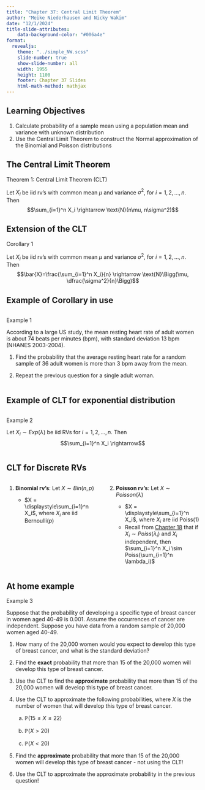 ```yaml
---
title: "Chapter 37: Central Limit Theorem"
author: "Meike Niederhausen and Nicky Wakim"
date: "12/1/2024"
title-slide-attributes:
    data-background-color: "#006a4e"
format: 
  revealjs:
    theme: "../simple_NW.scss"
    slide-number: true
    show-slide-number: all
    width: 1955
    height: 1100
    footer: Chapter 37 Slides
    html-math-method: mathjax
---
```


## Learning Objectives

1.  Calculate probability of a sample mean using a population mean and
    variance with unknown distribution
2.  Use the Central Limit Theorem to construct the Normal approximation
    of the Binomial and Poisson distributions

## The Central Limit Theorem

::: theorem
::: thm-title
Theorem 1: Central Limit Theorem (CLT)
:::

::: thm-cont
Let $X_i$ be iid rv's with common mean $\mu$ and variance $\sigma^2$,
for $i=1,2,\ldots,n$. Then
$$\sum_{i=1}^n X_i \rightarrow \text{N}(n\mu, n\sigma^2)$$
:::
:::

## Extension of the CLT

::: proposition
::: prop-title
Corollary 1
:::

::: prop-cont
Let $X_i$ be iid rv's with common mean $\mu$ and variance $\sigma^2$,
for $i=1,2,\ldots,n$. Then
$$\bar{X}=\frac{\sum_{i=1}^n X_i}{n}  \rightarrow \text{N}\Bigg(\mu, \dfrac{\sigma^2}{n}\Bigg)$$
:::
:::

## Example of Corollary in use

::: columns
::: {.column width="40%"}
::: example
::: ex-title
Example 1
:::

::: ex-cont
According to a large US study, the mean resting heart rate of adult
women is about 74 beats per minutes (bpm), with standard deviation 13
bpm (NHANES 2003-2004).

1.  Find the probability that the average resting heart rate for a
    random sample of 36 adult women is more than 3 bpm away from the
    mean.

2.  Repeat the previous question for a single adult woman.
:::
:::
:::
:::

## Example of CLT for exponential distribution

::: columns
::: {.column width="40%"}
::: example
::: ex-title
Example 2
:::

::: ex-cont
Let $X_i \sim Exp(\lambda)$ be iid RVs for $i=1,2,\ldots,n$. Then
$$\sum_{i=1}^n X_i \rightarrow$$
:::
:::
:::
:::

## CLT for Discrete RVs

::: columns
::: {.column width="50%"}
1.  **Binomial rv's**: Let $X \sim Bin(n,p)$

    -   $X = \displaystyle\sum_{i=1}^n X_i$, where $X_i$ are iid
        $\text{Bernoulli}(p)$
:::

::: {.column width="50%"}
2.  **Poisson rv's**: Let $X \sim Poisson(\lambda)$

    -   $X = \displaystyle\sum_{i=1}^n X_i$, where $X_i$ are iid
        $\text{Poiss}(1)$
    -   Recall from [Chapter 18](/slides/18_Poisson_rv.qmd) that if
        $X_i \sim Poiss(\lambda_i)$ and $X_i$ independent, then
        $\sum_{i=1}^n X_i \sim Poiss(\sum_{i=1}^n \lambda_i)$
:::
:::

## At home example {.smaller}

::: example
::: ex-title
Example 3
:::

::: ex-cont
Suppose that the probability of developing a specific type of breast
cancer in women aged 40-49 is 0.001. Assume the occurrences of cancer
are independent. Suppose you have data from a random sample of 20,000
women aged 40-49.

1.  How many of the 20,000 women would you expect to develop this type
    of breast cancer, and what is the standard deviation?

2.  Find the **exact** probability that more than 15 of the 20,000 women
    will develop this type of breast cancer.

3.  Use the CLT to find the **approximate** probability that more than
    15 of the 20,000 women will develop this type of breast cancer.

4.  Use the CLT to approximate the following probabilities, where $X$ is
    the number of women that will develop this type of breast cancer.

    a.  $\mathbb{P}(15 \leq X \leq 22)$

    b.  $\mathbb{P}(X > 20)$

    c.  $\mathbb{P}(X < 20)$

5.  Find the **approximate** probability that more than 15 of the 20,000
    women will develop this type of breast cancer - not using the CLT!

6.  Use the CLT to approximate the approximate probability in the
    previous question!
:::
:::
